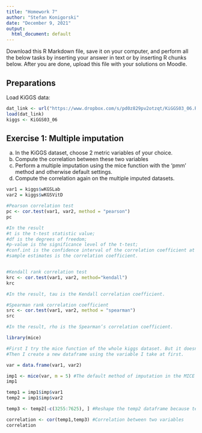 ```yaml
---
title: "Homework 7"
author: "Stefan Konigorski"
date: "December 9, 2021"
output:
  html_document: default
---
```


Download this R Markdown file, save it on your computer, and perform all the below tasks by inserting your answer in text or by inserting R chunks below. After you are done, upload this file with your solutions on Moodle.

## Preparations

Load KiGGS data:

```r
dat_link <- url("https://www.dropbox.com/s/pd0z829pv2otzqt/KiGGS03_06.RData?dl=1")
load(dat_link)
kiggs <- KiGGS03_06
```

## Exercise 1: Multiple imputation

a) In the KiGGS dataset, choose 2 metric variables of your choice.
b) Compute the correlation between these two variables
c) Perform a multiple imputation using the mice function with the 'pmm' method and otherwise default settings.
d) Compute the correlation again on the multiple imputed datasets.


```r

var1 = kiggs$wKGSLab
var2 = kiggs$wKGSVitD

```

```r

#Pearson correlation test
pc <- cor.test(var1, var2, method = "pearson")
pc

#In the result
#t is the t-test statistic value;
#df is the degrees of freedom;
#p-value is the significance level of the t-test;
#conf.int is the confidence interval of the correlation coefficient at 95%;
#sample estimates is the correlation coefficient.


#Kendall rank correlation test
krc <- cor.test(var1, var2, method="kendall")
krc

#In the result, tau is the Kendall correlation coefficient.

#Spearman rank correlation coefficient
src <- cor.test(var1, var2, method = "spearman")
src

#In the result, rho is the Spearman’s correlation coefficient.

```


```r

library(mice)

#First I try the mice function of the whole kiggs dataset. But it doesnot work. It shows the following errors: "Error: cannot allocate vector of size 4.5 Gb" 
#Then I create a new dataframe using the variable I take at first. 

var = data.frame(var1, var2)

imp1 <- mice(var, m = 5) #The default method of imputation in the MICE package is PMM and the default number of imputations is 5
imp1

```


```r

temp1 = imp1$imp$var1
temp2 = imp1$imp$var2

temp3 <- temp2[-c(3255:7625), ] #Reshape the temp2 dataframe because temp1 and temp2 dataframes dimensions are not same. 

correlation <- cor(temp1,temp3) #Correlation between two variables
correlation

```